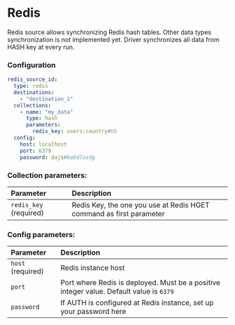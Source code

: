 # Redis

Redis source allows synchronizing Redis hash tables. Other data types synchronization is not implemented yet. Driver synchronizes all data from HASH key at every run.

### Configuration

```yaml
redis_source_id:
  type: redis
  destinations:
    - "destination_1"
  collections:
    - name: "my_data"
      type: hash
      parameters:
        redis_key: users:country#US
  config:
    host: localhost
    port: 6379
    password: daj$#ba9d7asdg
```

### Collection parameters:

| Parameter | Description |
| :--- | :--- |
| `redis_key` (required) | Redis Key, the one you use at Redis HGET command as first parameter|

### Config parameters:

| Parameter | Description |
| :--- | :--- |
| `host` (required) | Redis instance host |
| `port` | Port where Redis is deployed. Must be a positive integer value. Default value is `6379` |
| `password` | If AUTH is configured at Redis instance, set up your password here |

